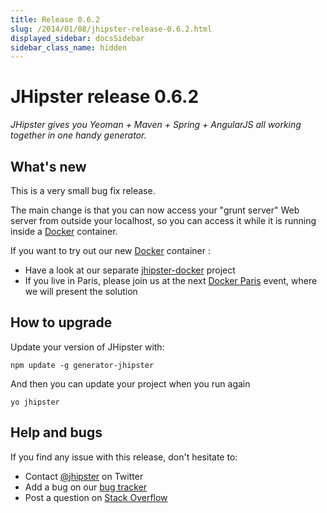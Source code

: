 ```yaml
---
title: Release 0.6.2
slug: /2014/01/08/jhipster-release-0.6.2.html
displayed_sidebar: docsSidebar
sidebar_class_name: hidden
---
```


JHipster release 0.6.2
==================

*JHipster gives you Yeoman + Maven + Spring + AngularJS all working together in one handy generator.*

What's new
----------

This is a very small bug fix release.

The main change is that you can now access your "grunt server" Web server from outside your localhost, so you can access it while it is running inside a [Docker](https://www.docker.io/) container.

If you want to try out our new [Docker](https://www.docker.io/) container :

- Have a look at our separate [jhipster-docker](https://github.com/jhipster/jhipster-docker) project
- If you live in Paris, please join us at the next [Docker Paris](http://www.meetup.com/Docker-Paris/events/156241722/) event, where we will present the solution 

How to upgrade
------------

Update your version of JHipster with:

```
npm update -g generator-jhipster
```

And then you can update your project when you run again

```
yo jhipster
```

Help and bugs
--------------

If you find any issue with this release, don't hesitate to:

- Contact [@jhipster](https://twitter.com/jhipster) on Twitter
- Add a bug on our [bug tracker](https://github.com/jhipster/generator-jhipster/issues?state=open)
- Post a question on [Stack Overflow](http://stackoverflow.com/tags/jhipster/info)
